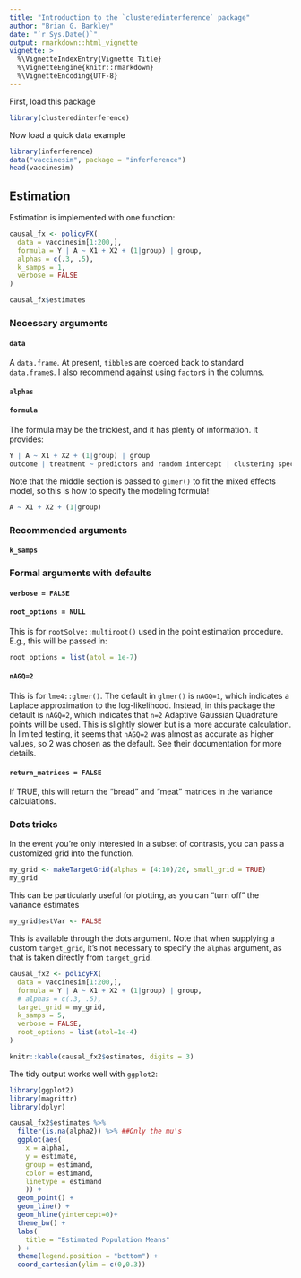 ```yaml
---
title: "Introduction to the `clusteredinterference` package"
author: "Brian G. Barkley"
date: "`r Sys.Date()`"
output: rmarkdown::html_vignette
vignette: >
  %\VignetteIndexEntry{Vignette Title}
  %\VignetteEngine{knitr::rmarkdown}
  %\VignetteEncoding{UTF-8}
---
```


First, load this package 

```r
library(clusteredinterference)
```

Now load a quick data example

```r
library(inferference)
data("vaccinesim", package = "inferference") 
head(vaccinesim)

```

## Estimation

Estimation is implemented with one function:



```r
causal_fx <- policyFX(
  data = vaccinesim[1:200,],
  formula = Y | A ~ X1 + X2 + (1|group) | group,
  alphas = c(.3, .5), 
  k_samps = 1,
  verbose = FALSE
)

causal_fx$estimates
```

### Necessary arguments

#### `data` 

A `data.frame`. At present, `tibble`s are coerced back to standard `data.frame`s. I also recommend against using `factor`s in the columns.

#### `alphas`

#### `formula`

The formula may be the trickiest, and it has plenty of information. It provides:

```r
Y | A ~ X1 + X2 + (1|group) | group
outcome | treatment ~ predictors and random intercept | clustering specification
```

Note that the middle section is passed to `glmer()` to fit the mixed effects model, so this is how to specify the modeling formula!

```r
A ~ X1 + X2 + (1|group)
```
### Recommended arguments

#### `k_samps`

### Formal arguments with defaults

#### `verbose = FALSE`

#### `root_options = NULL`

This is for `rootSolve::multiroot()` used in the point estimation procedure. E.g., this will be passed in:

```r
root_options = list(atol = 1e-7) 
```

#### `nAGQ=2`

This is for `lme4::glmer()`. The default in `glmer()` is `nAGQ=1`, which indicates a Laplace approximation to the log-likelihood. Instead, in this package the default is `nAGQ=2`, which indicates that `n=2` Adaptive Gaussian Quadrature points will be used. This is slightly slower but is a more accurate calculation. In limited testing, it seems that `nAGQ=2` was almost as accurate as higher values, so 2 was chosen as the default. See their documentation for more details.

#### `return_matrices = FALSE`
  
If TRUE, this will return the "bread" and "meat" matrices in the variance calculations.




### Dots tricks

In the event you're only interested in a subset of contrasts, you can pass a customized grid into the function.

```r
my_grid <- makeTargetGrid(alphas = (4:10)/20, small_grid = TRUE) 
my_grid
```

This can be particularly useful for plotting, as you can "turn off" the variance estimates 

```r
my_grid$estVar <- FALSE
```


This is available through the dots argument. Note that when supplying a custom `target_grid`, it's not necessary to specify the `alphas` argument, as that is taken directly from `target_grid`.

```r
causal_fx2 <- policyFX(
  data = vaccinesim[1:200,],
  formula = Y | A ~ X1 + X2 + (1|group) | group,
  # alphas = c(.3, .5), 
  target_grid = my_grid,
  k_samps = 5,
  verbose = FALSE,
  root_options = list(atol=1e-4)
)

knitr::kable(causal_fx2$estimates, digits = 3)
```

The tidy output works well with `ggplot2`:

```r
library(ggplot2)
library(magrittr)
library(dplyr)

causal_fx2$estimates %>% 
  filter(is.na(alpha2)) %>% ##Only the mu's
  ggplot(aes(
    x = alpha1, 
    y = estimate, 
    group = estimand,
    color = estimand,
    linetype = estimand
    )) + 
  geom_point() +
  geom_line() + 
  geom_hline(yintercept=0)+
  theme_bw() + 
  labs(
    title = "Estimated Population Means"
  ) + 
  theme(legend.position = "bottom") + 
  coord_cartesian(ylim = c(0,0.3))
  
  
```



